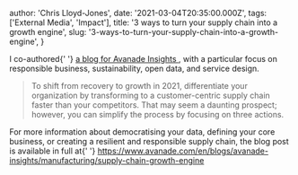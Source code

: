 
  author: 'Chris Lloyd-Jones',
  date: '2021-03-04T20:35:00.000Z',
  tags: ['External Media', 'Impact'],
  title: '3 ways to turn your supply chain into a growth engine',
  slug: '3-ways-to-turn-your-supply-chain-into-a-growth-engine',
}


<p>
  I co-authored{' '}
  <a href="https://www.avanade.com/en/blogs/avanade-insights/manufacturing/supply-chain-growth-engine">
    a blog for Avanade Insights
  </a>
  , with a particular focus on responsible business, sustainability, open data,
  and service design.
</p>
<blockquote>
  To shift from recovery to growth in 2021, differentiate your organization by
  transforming to a customer-centric supply chain faster than your competitors.
  That may seem a daunting prospect; however, you can simplify the process by
  focusing on three actions.
</blockquote>
<p>
  For more information about democratising your data, defining your core
  business, or creating a resilient and responsible supply chain, the blog post
  is available in full at{' '}
  <a href="https://www.avanade.com/en/blogs/avanade-insights/manufacturing/supply-chain-growth-engine">
    https://www.avanade.com/en/blogs/avanade-insights/manufacturing/supply-chain-growth-engine
  </a>
</p>
